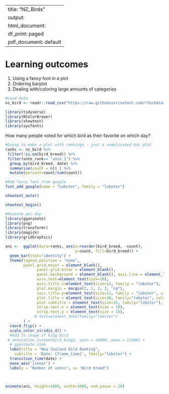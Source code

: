
---
title: "NZ_Birds"
output:
  html_document:
    df_print: paged
  pdf_document: default
---

# Learning outcomes 

1. Using a fancy font in a plot
2. Ordering barplot
3. Dealing with/coloring large amounts of categories


```r

#Load data
nz_bird <- readr::read_csv("https://raw.githubusercontent.com/rfordatascience/tidytuesday/master/data/2019/2019-11-19/nz_bird.csv")

library(tidyverse)
library(RColorBrewer)
library(showtext)
library(sysfonts)
```

How many people voted for which bird as their favorite on which day?

```r

#Going to make a plot with rankings - just a complicated bar plot
ranks <- nz_bird %>%
 filter(!is.na(bird_breed)) %>%
 filter(vote_rank== "vote_1") %>%
  group_by(bird_breed, date) %>%
  summarise(count = n() ) %>%
  mutate(percent=count/sum(count))

```

```r
#Add fancy font from google
font_add_google(name = "Lobster", family = "lobster") 

showtext_auto()

showtext_begin()
```

```r

#Animate per day
library(gganimate)
library(png)
library(transformr)
library(magick)
library(gridGraphics)

ani <-  ggplot(data=ranks, aes(x=reorder(bird_breed, -count),
                               y=count, fill=bird_breed)) +
  geom_bar(stat="identity") +
  theme(legend.position = "none",
        panel.grid.major = element_blank(), 
              panel.grid.minor = element_blank(),
              panel.background = element_blank(), axis.line = element_line(colour = "black"),
              axis.text=element_text(size=10),
              axis.title.x=element_text(size=12, family = "lobster"),
              plot.margin = margin(2, 2, 2, 2, "cm"),
              axis.title.y=element_text(size=12, family = "lobster", vjust=5, hjust=5),
              plot.title = element_text(size=20, family="lobster", color="steelblue2"),
              plot.subtitle = element_text(size=15, family="lobster"),
              strip.text.x = element_text(size = 10),
              strip.text.y = element_text(size = 15),
             # text=element_text(family="lobster")
        ) +
  coord_flip() +
  scale_color_viridis_d() +
  #Add in image of king bird
 # annotation_custom(bird_king2, ymin = 10000, ymax = 11000) +
  # gganimate code
  labs(title = "New Zealand Bird Ranking",
    subtitle = 'Date: {frame_time}', family="lobster") +
  transition_time(date) +
  ease_aes('linear') +
  labs(y = "Number of votes", x= "Bird breed")


 
animate(ani, height=1000, width=1000, end_pause = 20)
```
